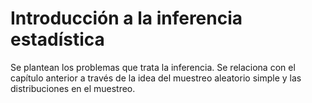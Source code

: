 # Introducción a la inferencia estadística

Se plantean los problemas que trata la inferencia. Se relaciona con el capítulo anterior a través de la idea del muestreo aleatorio simple y las distribuciones en el muestreo.